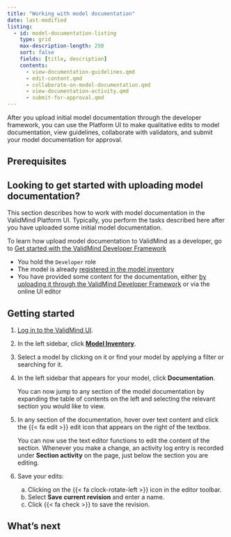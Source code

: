 ```yaml
---
title: "Working with model documentation"
date: last-modified
listing:
  - id: model-documentation-listing
    type: grid
    max-description-length: 250
    sort: false
    fields: [title, description]
    contents:
      - view-documentation-guidelines.qmd
      - edit-content.qmd
      - collaborate-on-model-documentation.qmd
      - view-documentation-activity.qmd
      - submit-for-approval.qmd
---
```


After you upload initial model documentation through the developer framework, you can use the Platform UI to make qualitative edits to model documentation, view guidelines, collaborate with validators, and submit your model documentation for approval. 

## Prerequisites

::: {.callout-important}
## Looking to get started with uploading model documentation?

This section describes how to work with model documentation in the ValidMind Platform UI. Typically, you perform the tasks described here after you have uploaded some initial model documentation. 

To learn how upload model documentation to ValidMind as a developer, go to [Get started with the ValidMind Developer Framework](get-started-developer-framework.qmd)
:::

- You hold the `Developer` role 
- The model is already [registered in the model inventory](register-models-in-model-inventory.qmd)
- You have provided some content for the documentation, either [by uploading it through the ValidMind Developer Framework](get-started-developer-framework.qmd) or via the online UI editor

## Getting started

1. [Log in to the ValidMind UI]({{< var vm_ui >}}).

2. In the left sidebar, click [**Model Inventory**](https://app.prod.validmind.ai/model-inventory).

3. Select a model by clicking on it or find your model by applying a filter or searching for it.

4. In the left sidebar that appears for your model, click **Documentation**.

   You can now jump to any section of the model documentation by expanding the table of contents on the left and selecting the relevant section you would like to view.

5. In any section of the documentation, hover over text content and click the {{< fa edit >}} edit icon that appears on the right of the textbox. 

    You can now use the text editor functions to edit the content of the section. Whenever you make a change, an activity log entry is recorded under **Section activity** on the page, just below the section you are editing. 

6. Save your edits:

   a. Clicking on the {{< fa clock-rotate-left >}} icon in the editor toolbar.
   b. Select **Save current revision** and enter a name.
   c. Click {{< fa check >}} to save the revision.

<!---
## Troubleshooting

[Include any common issues or errors that may arise during the task and how to resolve them.]
--->

## What's next

:::{#model-documentation-listing}
:::